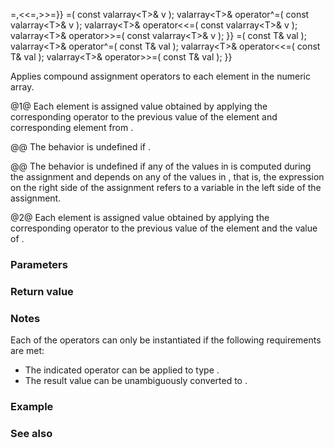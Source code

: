 {{cpp/numeric/valarray/title|1=operator+=,-=,*=,/=,%=,&amp;=,{{!}}=,&lt;&lt;=,&gt;&gt;=}}
{{cpp/numeric/valarray/navbar}}
{{dcl begin}}
{{dcl|num=1|1=
valarray&lt;T&gt;&amp; operator+=( const valarray&lt;T&gt;&amp; v );
valarray&lt;T&gt;&amp; operator-=( const valarray&lt;T&gt;&amp; v );
valarray&lt;T&gt;&amp; operator*=( const valarray&lt;T&gt;&amp; v );
valarray&lt;T&gt;&amp; operator/=( const valarray&lt;T&gt;&amp; v );
valarray&lt;T&gt;&amp; operator%=( const valarray&lt;T&gt;&amp; v );
valarray&lt;T&gt;&amp; operator&amp;=( const valarray&lt;T&gt;&amp; v );
valarray&lt;T&gt;&amp; operator{{!}}=( const valarray&lt;T&gt;&amp; v );
valarray&lt;T&gt;&amp; operator^=( const valarray&lt;T&gt;&amp; v );
valarray&lt;T&gt;&amp; operator&lt;&lt;=( const valarray&lt;T&gt;&amp; v );
valarray&lt;T&gt;&amp; operator&gt;&gt;=( const valarray&lt;T&gt;&amp; v );
}}
{{dcl|num=2|1=
valarray&lt;T&gt;&amp; operator+=( const T&amp; val );
valarray&lt;T&gt;&amp; operator-=( const T&amp; val );
valarray&lt;T&gt;&amp; operator*=( const T&amp; val );
valarray&lt;T&gt;&amp; operator/=( const T&amp; val );
valarray&lt;T&gt;&amp; operator%=( const T&amp; val );
valarray&lt;T&gt;&amp; operator&amp;=( const T&amp; val );
valarray&lt;T&gt;&amp; operator{{!}}=( const T&amp; val );
valarray&lt;T&gt;&amp; operator^=( const T&amp; val );
valarray&lt;T&gt;&amp; operator&lt;&lt;=( const T&amp; val );
valarray&lt;T&gt;&amp; operator&gt;&gt;=( const T&amp; val );
}}
{{dcl end}}

Applies compound assignment operators to each element in the numeric array. 

@1@ Each element is assigned value obtained by applying the corresponding operator to the previous value of the element and corresponding element from {{c|v}}.

@@ The behavior is undefined if {{c|1=size() != v.size()}}.

@@ The behavior is undefined if any of the values in {{c|v}} is computed during the assignment and depends on any of the values in {{c|*this}}, that is, the expression on the right side of the assignment refers to a variable in the left side of the assignment.

@2@ Each element is assigned value obtained by applying the corresponding operator to the previous value of the element and the value of {{c|val}}.

===Parameters===
{{par begin}}
{{par|v|another numeric array}}
{{par|val|a value}}
{{par end}}

===Return value===
{{c|*this}}

{{cpp/impldef exception}}

===Notes===
Each of the operators can only be instantiated if the following requirements are met:
* The indicated operator can be applied to type {{tt|T}}.
* The result value can be unambiguously converted to {{tt|T}}.

===Example===
{{example
|code=
#include &lt;iostream&gt;
#include &lt;string_view&gt;
#include &lt;type_traits&gt;
#include &lt;valarray&gt;

void o(std::string_view rem, auto const&amp; v, bool nl = false)
{
    if constexpr (std::is_scalar_v&lt;std::decay_t&lt;decltype(v)&gt;&gt;)
        std::cout &lt;&lt; rem &lt;&lt; " : " &lt;&lt; v;
    else
    {
        for (std::cout &lt;&lt; rem &lt;&lt; " : { "; auto const e : v)
            std::cout &lt;&lt; e &lt;&lt; ' ';
        std::cout &lt;&lt; '}';
    }
    std::cout &lt;&lt; (nl ? "\n" : ";  ");
}

int main()
{
    std::valarray&lt;int&gt; x, y;

    o("x", x = {1, 2, 3, 4}), o("y", y = {4, 3, 2, 1}), o("x += y", x += y, 1);
    o("x", x = {4, 3, 2, 1}), o("y", y = {3, 2, 1, 0}), o("x -= y", x -= y, 1);
    o("x", x = {1, 2, 3, 4}), o("y", y = {5, 4, 3, 2}), o("x *= y", x *= y, 1);
    o("x", x = {1, 3, 4, 7}), o("y", y = {1, 1, 3, 5}), o("x &amp;= y", x &amp;= y, 1);
    o("x", x = {0, 1, 2, 4}), o("y", y = {4, 3, 2, 1}), o("x &lt;&lt;=y", x &lt;&lt;=y, 1);

    std::cout &lt;&lt; '\n';

    o("x", x = {1, 2, 3, 4}), o("x += 5", x += 5, 1);
    o("x", x = {1, 2, 3, 4}), o("x *= 2", x *= 2, 1);
    o("x", x = {8, 6, 4, 2}), o("x /= 2", x /= 2, 1);
    o("x", x = {8, 4, 2, 1}), o("x &gt;&gt;=1", x &gt;&gt;=1, 1);
}
|output=
x : { 1 2 3 4 };  y : { 4 3 2 1 };  x += y : { 5 5 5 5 }
x : { 4 3 2 1 };  y : { 3 2 1 0 };  x -= y : { 1 1 1 1 }
x : { 1 2 3 4 };  y : { 5 4 3 2 };  x *= y : { 5 8 9 8 }
x : { 1 3 4 7 };  y : { 1 1 3 5 };  x &amp;= y : { 1 1 0 5 }
x : { 0 1 2 4 };  y : { 4 3 2 1 };  x &lt;&lt;=y : { 0 8 8 8 }

x : { 1 2 3 4 };  x += 5 : { 6 7 8 9 }
x : { 1 2 3 4 };  x *= 2 : { 2 4 6 8 }
x : { 8 6 4 2 };  x /= 2 : { 4 3 2 1 }
x : { 8 4 2 1 };  x &gt;&gt;=1 : { 4 2 1 0 }
}}

===See also===
{{dsc begin}}
{{dsc inc|cpp/numeric/valarray/dsc operator_arith}}
{{dsc inc|cpp/numeric/valarray/dsc operator_arith3}}
{{dsc end}}

{{langlinks|de|es|fr|it|ja|pt|ru|zh}}